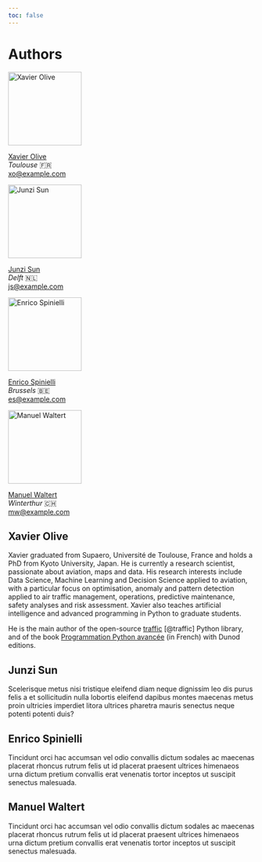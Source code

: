 ```yaml
---
toc: false
---
```


# Authors {.unnumbered}

<div class="authors">
<div class="author-icon">
<img src="images/xavier_olive.jpg" alt="Xavier Olive" class="cover circular--square" width="150" height="150"/>

[Xavier Olive](https://www.xoolive.org/)\
*Toulouse* 🇫🇷\
[xo\@example.com](mailto:xo@example.com){.email}
</div>

<div class="author-icon">
<img src="images/junzi_sun.jpg" alt="Junzi Sun" class="cover circular--square" width="150" height="150"/>

[Junzi Sun](http://example.com/)\
*Delft* 🇳🇱\
[js\@example.com](mailto:js@example.com){.email}
</div>


<div class="author-icon">
<img src="images/enrico_spinielli.jpg" alt="Enrico Spinielli" class="cover circular--square" width="150" height="150"/>

[Enrico Spinielli](http://example.com/)\
*Brussels* 🇧🇪\
[es\@example.com](mailto:es\@example.com){.email}
</div>

<div class="author-icon">
<img src="images/manuel_waltert.jpg" alt="Manuel Waltert" class="cover circular--square" width="150" height="150"/>

[Manuel Waltert](http://example.com/)\
*Winterthur* 🇨🇭\
[mw\@example.com](mailto:mw\@example.com){.email}
</div>
</div>

<div style="clear:both;"></div>

## Xavier Olive

Xavier graduated from Supaero, Université de Toulouse, France and holds a PhD from Kyoto University, Japan. He is currently a research scientist, passionate about aviation, maps and data. His research interests include Data Science, Machine Learning and Decision Science applied to aviation, with a particular focus on optimisation, anomaly and pattern detection applied to air traffic management, operations, predictive maintenance, safety analyses and risk assessment. Xavier also teaches artificial intelligence and advanced programming in Python to graduate students.

He is the main author of the open-source [traffic](https://traffic-viz.github.io/) [@traffic]
Python library, and of the book [Programmation Python avancée](https://www.xoolive.org/python/) (in French) with Dunod editions.


## Junzi Sun


Scelerisque metus nisi tristique eleifend diam neque dignissim leo dis purus felis a et sollicitudin nulla lobortis eleifend dapibus montes maecenas metus proin ultricies imperdiet litora ultrices pharetra mauris senectus neque potenti potenti duis?


## Enrico Spinielli

Tincidunt orci hac accumsan vel odio convallis dictum sodales ac maecenas placerat rhoncus rutrum felis ut id placerat praesent ultrices himenaeos urna dictum pretium convallis erat venenatis tortor inceptos ut suscipit senectus malesuada.


## Manuel Waltert

Tincidunt orci hac accumsan vel odio convallis dictum sodales ac maecenas placerat rhoncus rutrum felis ut id placerat praesent ultrices himenaeos urna dictum pretium convallis erat venenatis tortor inceptos ut suscipit senectus malesuada.
